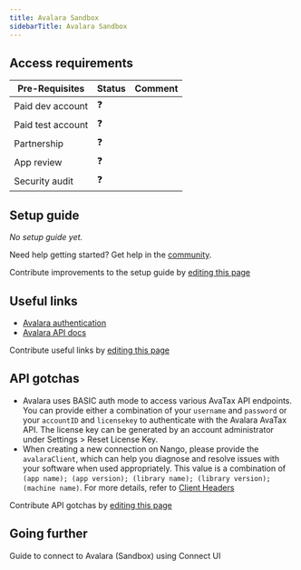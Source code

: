 ```yaml
---
title: Avalara Sandbox
sidebarTitle: Avalara Sandbox
---
```




<StatusWidget service="avalara" />

<Overview />
<PreBuiltTooling />
<PreBuiltUseCases />

## Access requirements
| Pre-Requisites | Status | Comment|
| - | - | - |
| Paid dev account | ❓ |  |
| Paid test account | ❓ |  |
| Partnership | ❓ | |
| App review | ❓ |  |
| Security audit | ❓ | |


## Setup guide

_No setup guide yet._

<Tip>Need help getting started? Get help in the [community](https://nango.dev/slack).</Tip>

<Note>Contribute improvements to the setup guide by [editing this page](https://github.com/nangohq/nango/tree/master/docs/integrations/all/avalara-sandbox.mdx)</Note>


## Useful links

-   [Avalara authentication](https://developer.avalara.com/avatax/authentication-in-rest)
-   [Avalara API docs](https://developer.avalara.com/api-reference/avatax/rest/v2/)

<Note>Contribute useful links by [editing this page](https://github.com/nangohq/nango/tree/master/docs/integrations/all/avalara-sandbox.mdx)</Note>

## API gotchas

- Avalara uses BASIC auth mode to access various AvaTax API endpoints. You can provide either a combination of your `username` and `password` or your `accountID` and `licensekey` to authenticate with the Avalara AvaTax API. The license key can be generated by an account administrator under Settings > Reset License Key.
- When creating a new connection on Nango, please provide the `avalaraClient`, which can help you diagnose and resolve issues with your software when used appropriately. This value is a combination of `(app name); (app version); (library name); (library version); (machine name)`. For more details, refer to [Client Headers](https://developer.avalara.com/avatax/client-headers/)

<Note>Contribute API gotchas by [editing this page](https://github.com/nangohq/nango/tree/master/docs/integrations/all/avalara-sandbox.mdx)</Note>

## Going further

<Card title="Connect to Avalara (Sandbox)" icon="link" href="/integrations/all/avalara-sandbox/connect" horizontal>
  Guide to connect to Avalara (Sandbox) using Connect UI
</Card>
